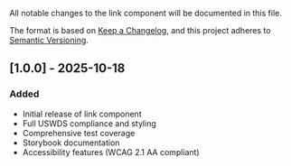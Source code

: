 
<Meta title="Actions/Link/Changelog" />

All notable changes to the link component will be documented in this file.

The format is based on [Keep a Changelog](https://keepachangelog.com/en/1.0.0/),
and this project adheres to [Semantic Versioning](https://semver.org/spec/v2.0.0.html).

## [1.0.0] - 2025-10-18

### Added

- Initial release of link component
- Full USWDS compliance and styling
- Comprehensive test coverage
- Storybook documentation
- Accessibility features (WCAG 2.1 AA compliant)
